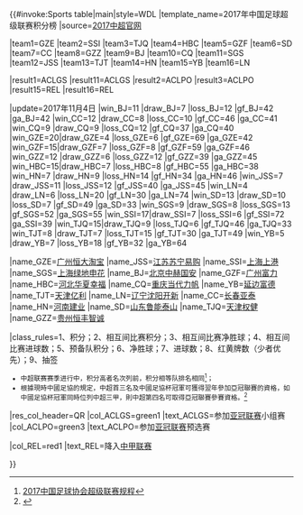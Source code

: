 {{#invoke:Sports table|main|style=WDL
|template_name=2017年中国足球超级联赛积分榜
|source=[http://csl.lesports.com 2017中超官网]

<!--此处更新积分排名-->
|team1=GZE |team2=SSI |team3=TJQ |team4=HBC |team5=GZF |team6=SD |team7=CC |team8=GZZ |team9=BJ |team10=CQ |team11=SGS |team12=JSS |team13=TJT |team14=HN |team15=YB |team16=LN

<!--此处更新亚冠资格和降级名额 -->
|result1=ACLGS |result11=ACLGS |result2=ACLPO |result3=ACLPO 
|result15=REL |result16=REL


<!--Update team results here and then (if needed) positions above. Don't forget to update the date (update parameter)-->
|update=2017年11月4日
|win_BJ=11 |draw_BJ=7  |loss_BJ=12   |gf_BJ=42  |ga_BJ=42
|win_CC=12  |draw_CC=8  |loss_CC=10  |gf_CC=46  |ga_CC=41
|win_CQ=9  |draw_CQ=9  |loss_CQ=12   |gf_CQ=37  |ga_CQ=40
|win_GZE=20|draw_GZE=4 |loss_GZE=6  |gf_GZE=69 |ga_GZE=42
|win_GZF=15|draw_GZF=7 |loss_GZF=8  |gf_GZF=59 |ga_GZF=46
|win_GZZ=12 |draw_GZZ=6 |loss_GZZ=12  |gf_GZZ=39 |ga_GZZ=45
|win_HBC=15|draw_HBC=7 |loss_HBC=8  |gf_HBC=55 |ga_HBC=38
|win_HN=7  |draw_HN=9  |loss_HN=14  |gf_HN=34  |ga_HN=46
|win_JSS=7 |draw_JSS=11 |loss_JSS=12  |gf_JSS=40 |ga_JSS=45
|win_LN=4  |draw_LN=6  |loss_LN=20  |gf_LN=30  |ga_LN=74
|win_SD=13 |draw_SD=10  |loss_SD=7   |gf_SD=49  |ga_SD=33
|win_SGS=9 |draw_SGS=8 |loss_SGS=13 |gf_SGS=52 |ga_SGS=55
|win_SSI=17|draw_SSI=7 |loss_SSI=6  |gf_SSI=72 |ga_SSI=39
|win_TJQ=15|draw_TJQ=9 |loss_TJQ=6  |gf_TJQ=46 |ga_TJQ=33
|win_TJT=8 |draw_TJT=7 |loss_TJT=15 |gf_TJT=30 |ga_TJT=49
|win_YB=5  |draw_YB=7  |loss_YB=18  |gf_YB=32  |ga_YB=64


<!--Status-->

|name_GZE=[[广州恒大淘宝足球俱乐部|广州恒大淘宝]]
|name_JSS=[[江苏苏宁足球俱乐部|江苏苏宁易购]]
|name_SSI=[[上海上港集团足球俱乐部|上海上港]]
|name_SGS=[[上海绿地申花足球俱乐部|上海绿地申花]]
|name_BJ=[[北京中赫国安足球俱乐部|北京中赫国安]]
|name_GZF=[[广州富力足球俱乐部|广州富力]]
|name_HBC=[[河北华夏幸福足球俱乐部|河北华夏幸福]]
|name_CQ=[[重庆当代力帆足球俱乐部|重庆当代力帆]]
|name_YB=[[延边富德足球俱乐部|延边富德]]
|name_TJT=[[天津泰达足球俱乐部|天津亿利]]
|name_LN=[[辽宁宏运足球俱乐部|辽宁沈阳开新]]
|name_CC=[[长春亚泰足球俱乐部|长春亚泰]]
|name_HN=[[河南建业足球俱乐部|河南建业]]
|name_SD=[[山东鲁能泰山足球俱乐部|山东鲁能泰山]]
|name_TJQ=[[天津权健足球俱乐部|天津权健]]
|name_GZZ=[[贵州恒丰智诚足球俱乐部|贵州恒丰智诚]]

|class_rules=1、积分；2、相互间比赛积分；3、相互间比赛净胜球；4、相互间比赛进球数；5、预备队积分；6、净胜球；7、进球数；8、红黄牌数（少者优先）；9、抽签


<small>
*中超联赛赛季进行中，积分高者名次列前，积分相等队排名相同<ref>[http://mp.weixin.qq.com/s?__biz=MzIxODE5ODQ1OQ==&mid=2649933300&idx=1&sn=f7a8398d9223fe93d13dc089ca4c93b0&chksm=8fe85d20b89fd4368d84bec0c22b6e1f0d4bc1484bdfb0dfa95608676f07ab721522d4f4911f#rd 2017中国足球协会超级联赛规程]</ref>；
*根據現時中國足協的規定，中超首三名及中國足協杯冠軍可獲得翌年參加亞冠聯賽的資格，如中國足協杯冠軍同時位列中超三甲，則中超第四名可取得亞冠聯賽參賽資格。<ref>{{cite web|url=http://sports.sina.com.cn/j/2013-02-18/02276424693.shtml|title=足协明确亚冠名额分配 联赛第4比足协杯亚军更够格}}</ref>
</small>

|res_col_header=QR
|col_ACLGS=green1 |text_ACLGS=参加[[2018年亚足联冠军联赛|亚冠联赛]]小组赛
|col_ACLPO=green3 |text_ACLPO=参加[[2018年亚足联冠军联赛|亚冠联赛]]预选赛
 
|col_REL=red1    |text_REL=降入[[2018年中国足球甲级联赛|中甲联赛]]


}}<noinclude>
{{documentation}}
</noinclude>